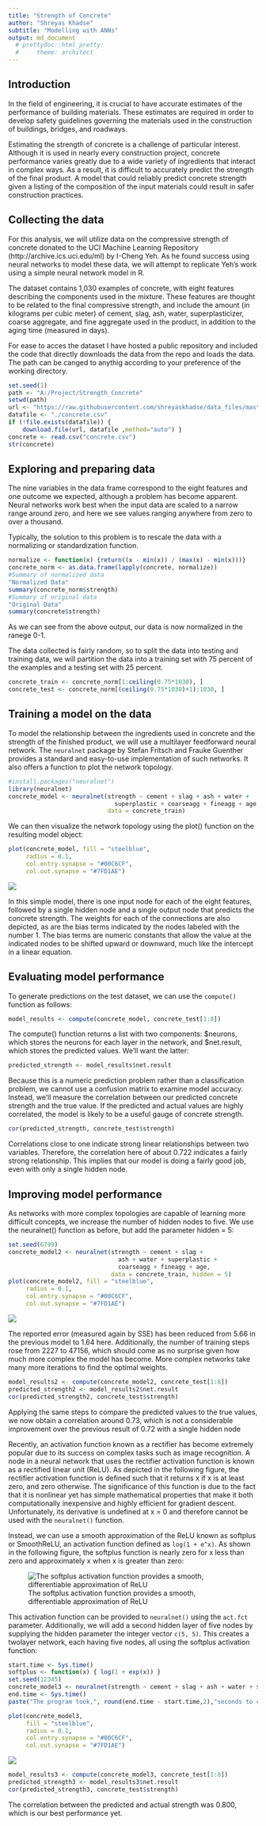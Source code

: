 ---
title: "Strength of Concrete"
author: "Shreyas Khadse"
subtitle: "Modelling with ANNs"
output: md_document
  # prettydoc::html_pretty:
  #     theme: architect
---

## Introduction

In the field of engineering, it is crucial to have accurate estimates of the performance
of building materials. These estimates are required in order to develop safety
guidelines governing the materials used in the construction of buildings, bridges,
and roadways.

Estimating the strength of concrete is a challenge of particular interest. Although
it is used in nearly every construction project, concrete performance varies greatly
due to a wide variety of ingredients that interact in complex ways. As a result, it is
difficult to accurately predict the strength of the final product. A model that could
reliably predict concrete strength given a listing of the composition of the input
materials could result in safer construction practices.


## Collecting the data

For this analysis, we will utilize data on the compressive strength of concrete
donated to the UCI Machine Learning Repository (http://archive.ics.uci.edu/ml) 
by I-Cheng Yeh. As he found success using neural networks to model these data,
we will attempt to replicate Yeh's work using a simple neural network model in R.

The dataset contains 1,030 examples of concrete, with eight
features describing the components used in the mixture. These features are thought
to be related to the final compressive strength, and include the amount (in kilograms
per cubic meter) of cement, slag, ash, water, superplasticizer, coarse aggregate, and
fine aggregate used in the product, in addition to the aging time (measured in days).

For ease to acces the dataset I have hosted a public repository and included the code 
that directly downloads the data from the repo and loads the data. The path can be canged 
to anythig according to your preference of the working directory.

```{r}
set.seed(1)
path <- "A:/Project/Strength_Concrete"
setwd(path)
url <- "https://raw.githubusercontent.com/shreyaskhadse/data_files/master/concrete.csv"
datafile <- "./concrete.csv"
if (!file.exists(datafile)) {
    download.file(url, datafile ,method="auto") }
concrete <- read.csv("concrete.csv")
str(concrete)
```

## Exploring and preparing data

The nine variables in the data frame correspond to the eight features and one
outcome we expected, although a problem has become apparent. Neural networks
work best when the input data are scaled to a narrow range around zero, and here
we see values ranging anywhere from zero to over a thousand.

Typically, the solution to this problem is to rescale the data with a normalizing
or standardization function.

```{r}
normalize <- function(x) {return((x - min(x)) / (max(x) - min(x)))}
concrete_norm <- as.data.frame(lapply(concrete, normalize))
#Summary of normalized data
"Normalized Data"
summary(concrete_norm$strength)
#Summary of original data
"Original Data"
summary(concrete$strength)
```

As we can see from the above output, our data is now normalized in the ranege 0-1.

The data collected is fairly random, so to split the data into testing and training data,
we will partition the data into a training set with 75 percent of the examples and a testing 
set with 25 percent.

```{r}
concrete_train <- concrete_norm[1:ceiling(0.75*1030), ]
concrete_test <- concrete_norm[(ceiling(0.75*1030)+1):1030, ]
```


## Training a model on the data

To model the relationship between the ingredients used in concrete and the strength
of the finished product, we will use a multilayer feedforward neural network. The
`neuralnet` package by Stefan Fritsch and Frauke Guenther provides a standard
and easy-to-use implementation of such networks. It also offers a function to plot
the network topology.

```{r}
#install.packages("neuralnet")
library(neuralnet)
concrete_model <- neuralnet(strength ~ cement + slag + ash + water + 
                              superplastic + coarseagg + fineagg + age, 
                            data = concrete_train)
```

We can then visualize the network topology using the plot() function on the
resulting model object:

```{r}
plot(concrete_model, fill = "steelblue",
     radius = 0.1,
     col.entry.synapse = "#00C6CF",
     col.out.synapse = "#7FD1AE")
```
![](A:/Project/Strength_Concrete/Rplot1.PNG)

In this simple model, there is one input node for each of the eight features, followed
by a single hidden node and a single output node that predicts the concrete strength.
The weights for each of the connections are also depicted, as are the bias terms
indicated by the nodes labeled with the number 1. The bias terms are numeric
constants that allow the value at the indicated nodes to be shifted upward or
downward, much like the intercept in a linear equation.

## Evaluating model performance

To generate predictions on the test dataset, we can use the `compute()` function
as follows:

```{r}
model_results <- compute(concrete_model, concrete_test[1:8])
```

The compute() function returns a list with two components: $neurons, which stores the
neurons for each layer in the network, and $net.result, which stores the predicted
values. We'll want the latter:

```{r}
predicted_strength <- model_results$net.result
```

Because this is a numeric prediction problem rather than a classification problem,
we cannot use a confusion matrix to examine model accuracy. Instead, we'll measure
the correlation between our predicted concrete strength and the true value. If the
predicted and actual values are highly correlated, the model is likely to be a useful
gauge of concrete strength.

```{r}
cor(predicted_strength, concrete_test$strength)
```

Correlations close to one indicate strong linear relationships between two variables.
Therefore, the correlation here of about 0.722 indicates a fairly strong relationship. This
implies that our model is doing a fairly good job, even with only a single hidden node.


## Improving model performance

As networks with more complex topologies are capable of learning more difficult
concepts, we increase the number of hidden nodes to five. We use the neuralnet() 
function as before, but add the parameter hidden = 5:

```{r cache=TRUE}
set.seed(6799)
concrete_model2 <- neuralnet(strength ~ cement + slag +
                               ash + water + superplastic +
                               coarseagg + fineagg + age,
                             data = concrete_train, hidden = 5)
plot(concrete_model2, fill = "steelblue",
     radius = 0.1,
     col.entry.synapse = "#00C6CF",
     col.out.synapse = "#7FD1AE")
```
![](A:/Project/Strength_Concrete/Rplot2.PNG)

The reported error (measured again by SSE) has been reduced from
5.66 in the previous model to 1.64 here. Additionally, the number of training steps
rose from 2227 to 47156, which should come as no surprise given how much more
complex the model has become. More complex networks take many more iterations
to find the optimal weights.

```{r}
model_results2 <- compute(concrete_model2, concrete_test[1:8])
predicted_strength2 <- model_results2$net.result
cor(predicted_strength2, concrete_test$strength)
```

Applying the same steps to compare the predicted values to the true values, we
now obtain a correlation around 0.73, which is not a considerable improvement over
the previous result of 0.72 with a single hidden node

Recently, an activation function known as a rectifier has become extremely popular
due to its success on complex tasks such as image recognition. A node in a neural
network that uses the rectifier activation function is known as a rectified linear
unit (ReLU). As depicted in the following figure, the rectifier activation function is
defined such that it returns x if x is at least zero, and zero otherwise. The significance
of this function is due to the fact that it is nonlinear yet has simple mathematical
properties that make it both computationally inexpensive and highly efficient for
gradient descent. Unfortunately, its derivative is undefined at x = 0 and therefore
cannot be used with the `neuralnet()` function.

Instead, we can use a smooth approximation of the ReLU known as softplus or
SmoothReLU, an activation function defined as `log(1 + e^x)`. As shown in the following
figure, the softplus function is nearly zero for x less than zero and approximately x
when x is greater than zero:

![The softplus activation function provides a smooth, differentiable approximation of ReLU](A:/Project/Strength_Concrete/1.PNG)

This activation function can be provided to `neuralnet()` using the `act.fct`
parameter. Additionally, we will add a second hidden layer of five nodes by
supplying the hidden parameter the integer vector `c(5, 5)`. This creates a twolayer
network, each having five nodes, all using the softplus activation function:

```{r cache= TRUE}
start.time <- Sys.time()
softplus <- function(x) { log(1 + exp(x)) }
set.seed(12345)
concrete_model3 <- neuralnet(strength ~ cement + slag + ash + water + superplastic + coarseagg + fineagg + age,  data = concrete_train, hidden = c(5, 5), act.fct = softplus, threshold = 0.05)
end.time <- Sys.time()
paste("The program took,", round(end.time - start.time,2),"seconds to complete")
```

```{r}
plot(concrete_model3, 
     fill = "steelblue",
     radius = 0.1,
     col.entry.synapse = "#00C6CF",
     col.out.synapse = "#7FD1AE")
```
![](A:/Project/Strength_Concrete/Rplot3.PNG)


```{r}
model_results3 <- compute(concrete_model3, concrete_test[1:8])
predicted_strength3 <- model_results3$net.result
cor(predicted_strength3, concrete_test$strength)
```

The correlation between the predicted and actual strength was 0.800, which is
our best performance yet.














